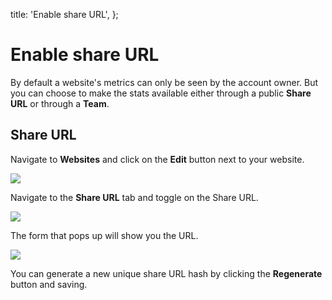   title: 'Enable share URL',
};

# Enable share URL

By default a website's metrics can only be seen by the account owner. But you can choose to make the stats available either through a public **Share URL** or through a **Team**.

## Share URL

Navigate to **Websites** and click on the **Edit** button next to your website.

<img src="/images/cloud/website-edit.png" />

Navigate to the **Share URL** tab and toggle on the Share URL.

<img src="/images/cloud/share-url.png" />

The form that pops up will show you the URL.

<img src="/images/cloud/share-url-form.png" />

You can generate a new unique share URL hash by clicking the **Regenerate** button and saving.
